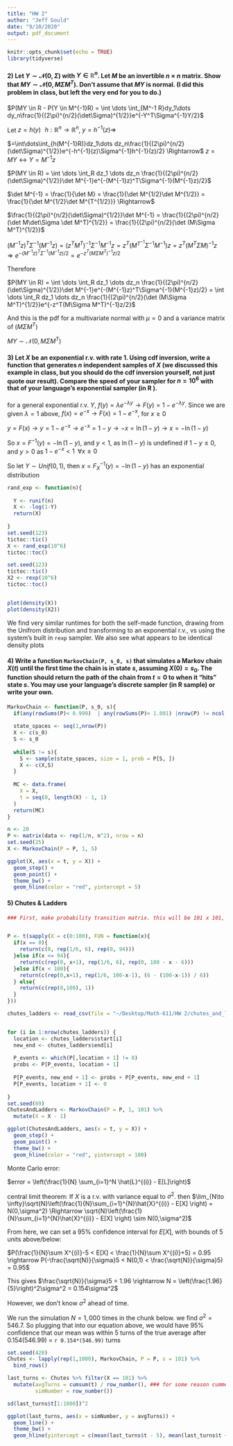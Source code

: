```yaml
---
title: "HW 2"
author: "Jeff Gould"
date: "9/10/2020"
output: pdf_document
---
```


```r
knitr::opts_chunk$set(echo = TRUE)
library(tidyverse)
```

#### 2) Let $Y \sim \mathcal{N}(0, \Sigma)$ with $Y \in \mathbb{R}^n$.  Let $M$ be an invertible $n \times n$ matrix.  Show that $MY \sim \mathcal{N}(0, M \Sigma M^T)$.  Don't assume that $MY$ is normal.  (I did this problem in class, but left the very end for you to do.)

$P(MY \in R - P(Y \in M^{-1}R) = \int \dots \int_{M^-1 R}dy_1\dots dy_n\frac{1}{(2\pi)^{n/2}(\det\Sigma)^{1/2}}e^{-Y^T\Sigma^{-1}Y/2}$

Let $z = h(y)\,\,\,\,h:\mathbb{R}^n\rightarrow\mathbb{R}^ n$, $y = h^{-1}(z) \Rightarrow$

$=\int\dots\int_{h(M^{-1}R)}dz_1\dots dz_n\frac{1}{(2\pi)^{n/2}(\det\Sigma)^{1/2}}e^{-h^{-1}(z)\Sigma^{-1}h^{-1}(z)/2} \Rightarrow$
$z = MY \leftrightarrow Y = M^{-1}z$

$P(MY \in R) = \int \dots \int_R dz_1 \dots dz_n \frac{1}{(2\pi)^{n/2}(\det\Sigma)^{1/2}}\det M^{-1}e^{-(M^{-1}z)^T\Sigma^{-1}(M^{-1}z)/2}$

$\det M^{-1} = \frac{1}{\det M} = \frac{1}{\det M^{1/2}\det M^{1/2}} = \frac{1}{\det M^{1/2}\det M^{T^{1/2}}} \Rightarrow$

$\frac{1}{(2\pi)^{n/2}(\det\Sigma)^{1/2}}\det M^{-1} = \frac{1}{(2\pi)^{n/2}(\det M\det\Sigma \det M^T)^{1/2}} = \frac{1}{(2\pi)^{n/2}(\det (M\Sigma M^T)^{1/2}}$

$(M^{-1}z)^T\Sigma^{-1}(M^{-1}z) = (z^TM^T)^{-1}\Sigma^{-1}M^{-1}z= z^T(M^{T^{-1}}\Sigma^{-1}M^{-1})z = z^T(M^T\Sigma M)^{-1}z \Rightarrow e^{-(M^{-1}z)^T\Sigma^{-1}(M^{-1}z)/2} = e^{-z^T(M\Sigma M^T)^{-1}z/2}$

Therefore

$P(MY \in R) = \int \dots \int_R dz_1 \dots dz_n \frac{1}{(2\pi)^{n/2}(\det\Sigma)^{1/2}}\det M^{-1}e^{-(M^{-1}z)^T\Sigma^{-1}(M^{-1}z)/2} = \int \dots \int_R dz_1 \dots dz_n \frac{1}{(2\pi)^{n/2}(\det (M\Sigma M^T)^{1/2}}e^{-z^T(M\Sigma M^T)^{-1}z/2}$

And this is the pdf for a multivariate normal with $\mu = 0$ and a variance matrix of $(M\Sigma M^T)$

$MY \sim \mathcal{N}(0, M \Sigma M^T)$

#### 3) Let $X$ be an exponential r.v. with rate $1$.   Using cdf inversion, write a function that generates $n$ independent samples of $X$ (we discussed this example in class, but you should do the cdf inversion yourself, not just quote our result).  Compare the speed of your sampler for $n=10^6$ with that of your language's exponential sampler (in R \textbf{rexp}).



for a general exponential r.v. $Y$, $f(y) = \lambda e^{-\lambda y} \rightarrow F(y) = 1 - e^{-\lambda y}$. Since we are given $\lambda = 1$ above, $f(x) = e^{-x} \rightarrow F(x) = 1 - e^{-x}$, for $x \geq 0$

$y = F(x) \rightarrow y = 1 - e^{-x} \rightarrow e^{-x} = 1-y \rightarrow -x = \ln(1-y) \rightarrow x = -\ln(1-y)$

So $x = F^{-1}(y) = -\ln(1-y)$, and $y < 1$, as $\ln(1-y)$ is undefined if $1-y \leq 0$, and $y >0$ as $1 - e^{-x} <1 \,\,\, \forall x \geq 0$

So  let $Y \sim Unif(0,1)$, then $x = F^{-1}_X(y) = -\ln(1-y)$ has an exponential distribution


```r


rand_exp <- function(n){
  
  Y <- runif(n)
  X <- -log(1-Y)
  return(X)
  
}
set.seed(123)
tictoc::tic()
X <- rand_exp(10^6)
tictoc::toc()

set.seed(123)
tictoc::tic()
X2 <- rexp(10^6)
tictoc::toc()


plot(density(X))
plot(density(X2))


```

We find very similar runtimes for both the self-made function, drawing from the Unifrom distribution and transforming to an exponential r.v., vs using the system's built in `rexp` sampler. We also see what appears to be identical density plots



#### 4) Write a function `MarkovChain(P, s_0, s)` that simulates a Markov chain $X(t)$ until the first time the chain is in state $s$, assuming $X(0) = s_0$.  The function should return the path of the chain from $t=0$ to when it "hits" state $s$.  You may use your language's discrete sampler (in R $\textbf{sample}$) or write your own.

```r
MarkovChain <- function(P, s_0, s){
  if(any(rowSums(P)< 0.999)  | any(rowSums(P)> 1.001) |nrow(P) != ncol(P))return(print("Please Give A Valid Transition Matrix"))
  
  state_spaces <- seq(1,nrow(P))
  X <- c(s_0)
  S <- s_0
  
  while(S != s){
    S <- sample(state_spaces, size = 1, prob = P[S, ])
    X <- c(X,S)
  }
  
  MC <- data.frame(
    X = X,
    t = seq(0, length(X) - 1, 1)
  )
  return(MC)
}

n <- 20
P <- matrix(data <- rep(1/n, n^2), nrow = n)
set.seed(25)
X <- MarkovChain(P = P, 1, 5)

ggplot(X, aes(x = t, y = X)) +
  geom_step() +
  geom_point() +
  theme_bw() +
  geom_hline(color = "red", yintercept = 5)
```



#### 5) Chutes & Ladders

```r
### First, make probability transition matrix. this will be 101 x 101, as we start at square 0, and there are 100 board squares


P <- t(sapply(X = c(0:100), FUN = function(x){
  if(x == 0){
    return(c(0, rep(1/6, 6), rep(0, 94)))
  }else if(x <= 94){
    return(c(rep(0, x+1), rep(1/6, 6), rep(0, 100 - x - 6)))
  }else if(x < 100){
    return(c(rep(0,x+1), rep(1/6, 100-x-1), (6 - (100-x-1)) / 6))
  } else{
    return(c(rep(0,100), 1))
  }
}))

chutes_ladders <- read_csv(file = "~/Desktop/Math-611/HW 2/chutes_and_ladder_locations.csv")


for (i in 1:nrow(chutes_ladders)) {
  location <- chutes_ladders$start[i]
  new_end <- chutes_ladders$end[i]
  
  P_events <- which(P[,location + 1] != 0)
  probs <- P[P_events, location + 1]
  
  P[P_events, new_end + 1] <- probs + P[P_events, new_end + 1]
  P[P_events, location + 1] <- 0
  
}
set.seed(69)
ChutesAndLadders <- MarkovChain(P = P, 1, 101) %>%
  mutate(X = X - 1)

ggplot(ChutesAndLadders, aes(x = t, y = X)) +
  geom_step() +
  geom_point() +
  theme_bw() +
  geom_hline(color = "red", yintercept = 100)

```

Monte Carlo error:

$error = \left(\frac{1}{N} \sum_{i=1}^N \hat{L}^{(i)} - E[L]\right)$

central limit theorem: If $X$ is a r.v. with variance equal to $\sigma^2$. then $\lim_{N\to \infty}\sqrt{N}\left(\frac{1}{N}\sum_{i=1}^{N}\hat{X}^{(i)} - E[X] \right) = N(0,\sigma^2) \Rightarrow \sqrt{N}\left(\frac{1}{N}\sum_{i=1}^{N}\hat{X}^{(i)} - E[X] \right) \sim N(0,\sigma^2)$

From here, we can set a 95% confidence interval for $E[X]$, with bounds of 5 units above/below:

$P(\frac{1}{N}\sum X^{(i)}-5 < E[X] < \frac{1}{N}\sum X^{(i)}+5) = 0.95 \rightarrow P(-\frac{\sqrt{N}}{\sigma}5 < N(0,1) < \frac{\sqrt{N}}{\sigma}5) = 0.95$

This gives $\frac{\sqrt{N}}{\sigma}5 = 1.96 \rightarrow N = \left(\frac{1.96}{5}\right)^2\sigma^2 = 0.154\sigma^2$

However, we don't know $\sigma^2$ ahead of time. 

We run the simulation $N=1,000$ times in the chunk below. we find $\sigma^2=546.7$. So plugging that into our equation above, we would have 95% confidence that our mean was within 5 turns of the true average after $0.154(546.99)$ = `r 0.154*(546.99)` turns

```r
set.seed(420)
Chutes <- lapply(rep(1,1000), MarkovChain, P = P, s = 101) %>%
  bind_rows() 

last_turns <- Chutes %>% filter(X == 101) %>%
  mutate(avgTurns = cumsum(t) / row_number(), ### for some reason cummean is counting the first row twice and lagging wrong
         simNumber = row_number())

sd(last_turns$t[1:1000])^2

ggplot(last_turns, aes(x = simNumber, y = avgTurns)) +
  geom_line() +
  theme_bw() +
  geom_hline(yintercept = c(mean(last_turns$t - 5), mean(last_turns$t + 5)), color = "red")



```









